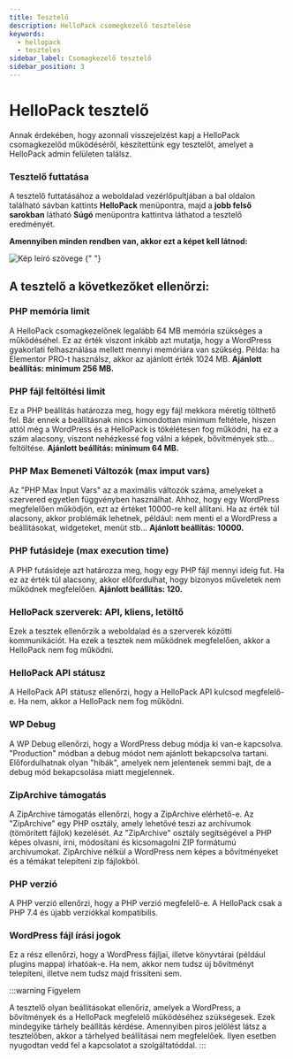 ```yaml
---
title: Tesztelő
description: HelloPack csomegkezelő tesztelése
keywords:
  - hellopack
  - teszteles
sidebar_label: Csomagkezelő tesztelő
sidebar_position: 3
---
```



# <FontAwesomeIcon icon="fa-duotone fa-list-check text-primary" /> HelloPack tesztelő

Annak érdekében, hogy azonnali visszejelzést kapj a HelloPack csomagkezelőd működéséről, készítettünk egy tesztelőt, amelyet a HelloPack admin felületen találsz.

### Tesztelő futtatása
A tesztelő futtatásához a weboldalad vezérlőpultjában a bal oldalon található sávban kattints **HelloPack** menüpontra, majd a **jobb felső sarokban** látható **Súgó** menüpontra kattintva láthatod a tesztelő eredményét.

**Amennyiben minden rendben van, akkor ezt a képet kell látnod:**

<BrowserWindow url="https://peldaweboldal.hu">
  <img src="/img/hellopack-tesztelo.png" alt="Kép leíró szövege"></img>
</BrowserWindow>{" "}

## A tesztelő a következőket ellenőrzi:

### PHP memória limit

A HelloPack csomagkezelőnek legalább 64 MB memória szükséges a működéséhel. Ez az érték viszont inkább azt mutatja, hogy a WordPress gyakorlati felhasználása mellett mennyi memóriára van szükség. Példa: ha Elementor PRO-t használsz, akkor az ajánlott érték 1024 MB. **Ajánlott beállítás: minimum 256 MB.**

### PHP fájl feltöltési limit

Ez a PHP beállítás határozza meg, hogy egy fájl mekkora méretig tölthető fel. Bár ennek a beállításnak nincs kimondottan minimum feltétele, hiszen attól még a WordPress és a HelloPack is tökélétesen fog működni, ha ez a szám alacsony, viszont nehézkessé fog válni a képek, bővítmények stb... feltöltése. **Ajánlott beállítás: minimum 64 MB.**

### PHP Max Bemeneti Változók (max imput vars)

Az "PHP Max Input Vars" az a maximális változók száma, amelyeket a szervered egyetlen függvényben használhat. Ahhoz, hogy egy WordPress megfelelően működjön, ezt az értéket 10000-re kell állítani. Ha az érték túl alacsony, akkor problémák lehetnek, például: nem menti el a WordPress a beállításokat, widgeteket, menüt stb... **Ajánlott beállítás: 10000.**

### PHP futásideje (max execution time)

A PHP futásideje azt határozza meg, hogy egy PHP fájl mennyi ideig fut. Ha ez az érték túl alacsony, akkor előfordulhat, hogy bizonyos műveletek nem működnek megfelelően.
**Ajánlott beállítás: 120.**

### HelloPack szerverek: API, kliens, letöltő

Ezek a tesztek ellenőrzik a weboldalad és a szerverek közötti kommunikációt. Ha ezek a tesztek nem működnek megfelelően, akkor a HelloPack nem fog működni.

### HelloPack API státusz

A HelloPack API státusz ellenőrzi, hogy a HelloPack API kulcsod megfelelő-e. Ha nem, akkor a HelloPack nem fog működni.

### WP Debug

A WP Debug ellenőrzi, hogy a WordPress debug módja ki van-e kapcsolva. "Production" módban a debug módot nem ajánlott bekapcsolva tartani. Előfordulhatnak olyan "hibák", amelyek nem jelentenek semmi bajt, de a debug mód bekapcsolása miatt megjelennek.

### ZipArchive támogatás

A ZipArchive támogatás ellenőrzi, hogy a ZipArchive elérhető-e. Az "ZipArchive" egy PHP osztály, amely lehetővé teszi az archívumok (tömörített fájlok) kezelését. Az "ZipArchive" osztály segítségével a PHP képes olvasni, írni, módosítani és kicsomagolni ZIP formátumú archívumokat. ZipArchive nélkül a WordPress nem képes a bővítményeket és a témákat telepíteni zip fájlokból.

### PHP verzió

A PHP verzió ellenőrzi, hogy a PHP verzió megfelelő-e. A HelloPack csak a PHP 7.4 és újabb verziókkal kompatibilis.

### WordPress fájl írási jogok

Ez a rész ellenőrzi, hogy a WordPress fájljai, illetve könyvtárai (például plugins mappa) írhatóak-e. Ha nem, akkor nem tudsz új bővítményt telepíteni, illetve nem tudsz majd frissíteni sem.

:::warning Figyelem

A tesztelő olyan beállításokat ellenőriz, amelyek a WordPress, a bővítmények és a HelloPack megfelelő működéséhez szükségesek. Ezek mindegyike tárhely beállítás kérdése. Amennyiben piros jelölést látsz a tesztelőben, akkor a tárhelyed beállításai nem megfelelőek. Ilyen esetben nyugodtan vedd fel a kapcsolatot a szolgáltatóddal.
:::
